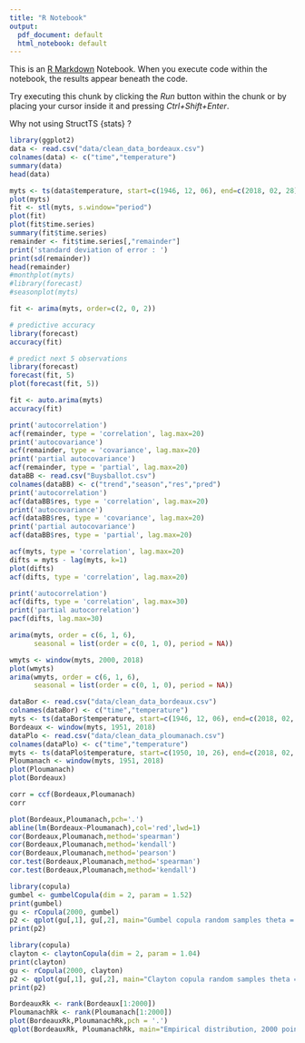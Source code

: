 ```yaml
---
title: "R Notebook"
output:
  pdf_document: default
  html_notebook: default
---
```


This is an [R Markdown](http://rmarkdown.rstudio.com) Notebook. When you execute code within the notebook, the results appear beneath the code. 

Try executing this chunk by clicking the *Run* button within the chunk or by placing your cursor inside it and pressing *Ctrl+Shift+Enter*.

Why not using StructTS {stats} ?

```r
library(ggplot2)
data <- read.csv("data/clean_data_bordeaux.csv")
colnames(data) <- c("time","temperature")
summary(data)
head(data)

myts <- ts(data$temperature, start=c(1946, 12, 06), end=c(2018, 02, 28), frequency=365,24)
plot(myts)
fit <- stl(myts, s.window="period")
plot(fit)
plot(fit$time.series)
summary(fit$time.series)
remainder <- fit$time.series[,"remainder"]
print('standard deviation of error : ') 
print(sd(remainder))
head(remainder)
#monthplot(myts)
#library(forecast)
#seasonplot(myts)
```

```r
fit <- arima(myts, order=c(2, 0, 2))

# predictive accuracy
library(forecast)
accuracy(fit)

# predict next 5 observations
library(forecast)
forecast(fit, 5)
plot(forecast(fit, 5))
```

```r
fit <- auto.arima(myts)
accuracy(fit)
```

```r
print('autocorrelation')
acf(remainder, type = 'correlation', lag.max=20)
print('autocovariance')
acf(remainder, type = 'covariance', lag.max=20)
print('partial autocovariance')
acf(remainder, type = 'partial', lag.max=20)
dataBB <- read.csv("Buysballot.csv")
colnames(dataBB) <- c("trend","season","res","pred")
print('autocorrelation')
acf(dataBB$res, type = 'correlation', lag.max=20)
print('autocovariance')
acf(dataBB$res, type = 'covariance', lag.max=20)
print('partial autocovariance')
acf(dataBB$res, type = 'partial', lag.max=20)
```

```r
acf(myts, type = 'correlation', lag.max=20)
difts = myts - lag(myts, k=1)
plot(difts)
acf(difts, type = 'correlation', lag.max=20)
```

```r
print('autocorrelation')
acf(difts, type = 'correlation', lag.max=30)
print('partial autocorrelation')
pacf(difts, lag.max=30)
```

```r
arima(myts, order = c(6, 1, 6),
      seasonal = list(order = c(0, 1, 0), period = NA))
```

```r
wmyts <- window(myts, 2000, 2018)
plot(wmyts)
arima(wmyts, order = c(6, 1, 6),
      seasonal = list(order = c(0, 1, 0), period = NA))
```

```r
dataBor <- read.csv("data/clean_data_bordeaux.csv")
colnames(dataBor) <- c("time","temperature")
myts <- ts(dataBor$temperature, start=c(1946, 12, 06), end=c(2018, 02, 28), frequency=365,24)
Bordeaux <- window(myts, 1951, 2018)
dataPlo <- read.csv("data/clean_data_ploumanach.csv")
colnames(dataPlo) <- c("time","temperature")
myts <- ts(dataPlo$temperature, start=c(1950, 10, 26), end=c(2018, 02, 28), frequency=365,24)
Ploumanach <- window(myts, 1951, 2018)
plot(Ploumanach)
plot(Bordeaux)
```

```r
corr = ccf(Bordeaux,Ploumanach)
corr
```

```r
plot(Bordeaux,Ploumanach,pch='.')
abline(lm(Bordeaux~Ploumanach),col='red',lwd=1)
cor(Bordeaux,Ploumanach,method='spearman')
cor(Bordeaux,Ploumanach,method='kendall')
cor(Bordeaux,Ploumanach,method='pearson')
cor.test(Bordeaux,Ploumanach,method='spearman')
cor.test(Bordeaux,Ploumanach,method='kendall')
```

```r
library(copula)
gumbel <- gumbelCopula(dim = 2, param = 1.52)
print(gumbel)
gu <- rCopula(2000, gumbel)
p2 <- qplot(gu[,1], gu[,2], main="Gumbel copula random samples theta = 1.52")
print(p2)
```

```r
library(copula)
clayton <- claytonCopula(dim = 2, param = 1.04)
print(clayton)
gu <- rCopula(2000, clayton)
p2 <- qplot(gu[,1], gu[,2], main="Clayton copula random samples theta = 1.04")
print(p2)
```

```r
BordeauxRk <- rank(Bordeaux[1:2000])
PloumanachRk <- rank(Ploumanach[1:2000])
plot(BordeauxRk,PloumanachRk,pch = '.')
qplot(BordeauxRk, PloumanachRk, main="Empirical distribution, 2000 points")
```

